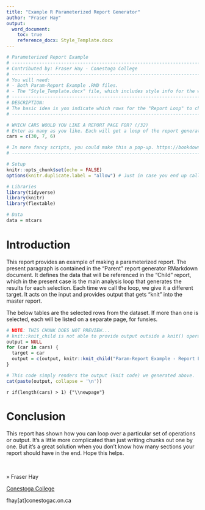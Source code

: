 ```yaml
---
title: "Example R Parameterized Report Generator"
author: "Fraser Hay"
output:
  word_document:
    toc: true
    reference_docx: Style_Template.docx
---
```


```r
# Parameterized Report Example
# -----------------------------------------------------------------------
# Contributed by: Fraser Hay - Conestoga College
# -----------------------------------------------------------------------
# You will need:
# - Both Param-Report Example .RMD files.
# - The "Style_Template.docx" file, which includes style info for the word formatted output.
# -----------------------------------------------------------------------
# DESCRIPTION:
# The basic idea is you indicate which rows for the "Report Loop" to check over and return output for. See below. This script then calls the Report Loop for as many sections as are requested, then proceeds with some final info and closes. Output is a Word Document.
# -----------------------------------------------------------------------

# WHICH CARS WOULD YOU LIKE A REPORT PAGE FOR? (/32)
# Enter as many as you like. Each will get a loop of the report generator. If you only put one, it'll all fit on one page (additional page breaks get conditionally disabled).
cars = c(30, 7, 6)

# In more fancy scripts, you could make this a pop-up. https://bookdown.org/yihui/rmarkdown/params-knit.html
# -----------------------------------------------------------------------

# Setup
knitr::opts_chunk$set(echo = FALSE)
options(knitr.duplicate.label = "allow") # Just in case you end up calling chunks with the same names over and over...

# Libraries
library(tidyverse)
library(knitr)
library(flextable)

# Data
data = mtcars
```

# Introduction

This report provides an example of making a parameterized report. The present paragraph is contained in the "Parent" report generator RMarkdown document. It defines the data that will be referenced in the "Child" report, which in the present case is the main analysis loop that generates the results for each selection. Each time we call the loop, we give it a different target. It acts on the input and provides output that gets "knit" into the master report.

The below tables are the selected rows from the dataset. If more than one is selected, each will be listed on a separate page, for funsies.

```r
# NOTE: THIS CHUNK DOES NOT PREVIEW...
# knit::knit_child is not able to provide output outside a knit() operation. This means that you basically have to trust the command will work, and test it by hitting the "knit" button at the top of RStudio. As it currently stands, this chunk loops through each of the cars in the selection made in the first chunk, defines the target for the child (report loop), and then calls it to run. What is returned is the output "knit code" inside the [output] variable. This is then rendered by the chunk below.
output = NULL
for (car in cars) {
  target = car
  output = c(output, knitr::knit_child("Param-Report Example - Report Loop.Rmd", quiet = TRUE, envir = environment()))
}
```

```r
# This code simply renders the output (knit code) we generated above.
cat(paste(output, collapse = '\n'))
```

`r if(length(cars) > 1) {"\\newpage"}`

# Conclusion

This report has shown how you can loop over a particular set of operations or output. It's a little more complicated than just writing chunks out one by one. But it's a great solution when you don't know how many sections your report should have in the end. Hope this helps.

&nbsp;&nbsp;

» Fraser Hay

<!-- Main text comment! This is how you change font sizes in Word, sadly. You have to make your template document have text styles that match every possible thing you want to do. -->
::: {custom-style="ScriptNote"} 
[Conestoga College](https://www.conestogac.on.ca/) 

fhay[at]conestogac.on.ca
:::
